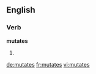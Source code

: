 ==English==

===Verb===
'''mutates'''
# {{third-person singular of|mutate}}

[[de:mutates]]
[[fr:mutates]]
[[vi:mutates]]